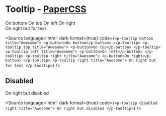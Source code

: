 
<Meta 
    component={PTooltip}
    subcomponents={[PButton]}
    title="Components/Tooltip/Overview"
/>

# Tooltip - [PaperCSS](https://www.getpapercss.com/docs/components/popovers/)

<p-tooltip bottom title="Awesome">
    <p-button>On bottom</p-button>
</p-tooltip>
<p-tooltip top title="Awesome">
    <p-button>On top</p-button>
</p-tooltip>
<p-tooltip left title="Awesome">
    <p-button>On left</p-button>
</p-tooltip>
<p-tooltip right title="Awesome">
    <p-button>On right</p-button>
</p-tooltip>

<br />

<p-tooltip right title="Awesome">
    On right but for text
</p-tooltip>

<Source language='html' dark format={true} code={`
    <p-tooltip bottom title="Awesome">
        <p-button>On bottom</p-button>
    </p-tooltip>
    <p-tooltip top title="Awesome">
        <p-button>On top</p-button>
    </p-tooltip>
    <p-tooltip left title="Awesome">
        <p-button>On left</p-button>
    </p-tooltip>
    <p-tooltip right title="Awesome">
        <p-button>On right</p-button>
    </p-tooltip>
    <p-tooltip right title="Awesome">
        On right but for text
    </p-tooltip>
`} />

## Disabled

<p-tooltip disabled right title="Awesome">
    On right but disabled
</p-tooltip>

<Source language='html' dark format={true} code={`
    <p-tooltip disabled right title="Awesome">
        On right but disabled
    </p-tooltip>
`} />

